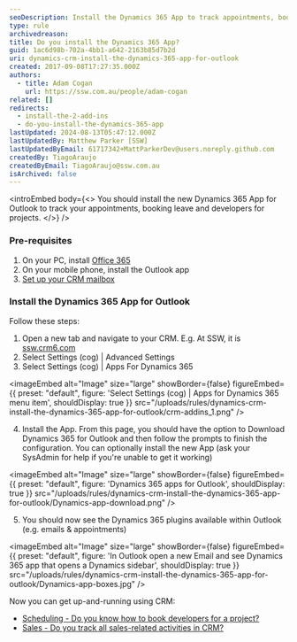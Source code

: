 ```yaml
---
seoDescription: Install the Dynamics 365 App to track appointments, book leave, and assign developers for projects.
type: rule
archivedreason:
title: Do you install the Dynamics 365 App?
guid: 1ac6d98b-702a-4bb1-a642-2163b85d7b2d
uri: dynamics-crm-install-the-dynamics-365-app-for-outlook
created: 2017-09-08T17:27:35.000Z
authors:
  - title: Adam Cogan
    url: https://ssw.com.au/people/adam-cogan
related: []
redirects:
  - install-the-2-add-ins
  - do-you-install-the-dynamics-365-app
lastUpdated: 2024-08-13T05:47:12.000Z
lastUpdatedBy: Matthew Parker [SSW]
lastUpdatedByEmail: 61717342+MattParkerDev@users.noreply.github.com
createdBy: TiagoAraujo
createdByEmail: TiagoAraujo@ssw.com.au
isArchived: false
---
```


<introEmbed
  body={<>
You should install the new Dynamics 365 App for Outlook to track your appointments, booking leave and developers for projects.
  </>}
/>
### Pre-requisites

1. On your PC, install [Office 365](http://portal.office.com/)
2. On your mobile phone, install the Outlook app
3. [Set up your CRM mailbox](/set-up-your-mailbox-in-crm)

### Install the Dynamics 365 App for Outlook

Follow these steps:

1. Open a new tab and navigate to your CRM. E.g. At SSW, it is [ssw.crm6.com](https://ssw.crm6.dynamics.com/main.aspx?app=d365default&forceUCI=1)
2. Select Settings (cog) | Advanced Settings
3. Select Settings (cog) | Apps For Dynamics 365


<imageEmbed
  alt="Image"
  size="large"
  showBorder={false}
  figureEmbed={{
    preset: "default",
    figure: 'Select Settings (cog) | Apps for Dynamics 365 menu item',
    shouldDisplay: true
  }}
  src="/uploads/rules/dynamics-crm-install-the-dynamics-365-app-for-outlook/crm-addins_1.png"
/>

4. Install the App.
   From this page, you should have the option to Download Dynamics 365 for Outlook and then follow the prompts to finish the configuration.
   You can optionally install the new App (ask your SysAdmin for help if you're unable to get it working)


<imageEmbed
  alt="Image"
  size="large"
  showBorder={false}
  figureEmbed={{
    preset: "default",
    figure: 'Dynamics 365 apps for Outlook',
    shouldDisplay: true
  }}
  src="/uploads/rules/dynamics-crm-install-the-dynamics-365-app-for-outlook/Dynamics-app-download.png"
/>

5. You should now see the Dynamics 365 plugins available within Outlook (e.g. emails & appointments)

   
<imageEmbed
  alt="Image"
  size="large"
  showBorder={false}
  figureEmbed={{
    preset: "default",
    figure: 'In Outlook open a new Email and see Dynamics 365 app that opens a Dynamics sidebar',
    shouldDisplay: true
  }}
  src="/uploads/rules/dynamics-crm-install-the-dynamics-365-app-for-outlook/Dynamics-app-boxes.jpg"
/>

Now you can get up-and-running using CRM:

* [Scheduling - Do you know how to book developers for a project?](/scheduling-do-you-know-how-to-book-developers-for-a-project)
* [Sales - Do you track all sales-related activities in CRM?](/sales-do-you-track-all-sales-related-activities-in-crm)
